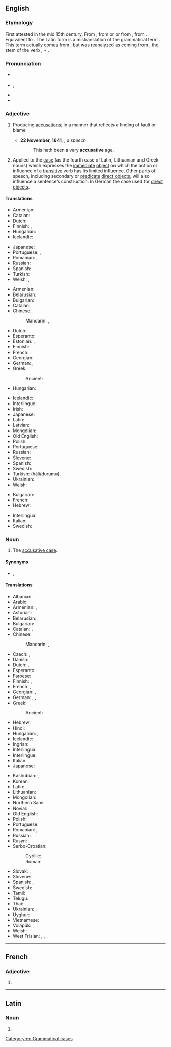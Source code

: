 ==English==
{{wikipedia}}

===Etymology===
First attested in the mid 15th century. From {{inh|en|enm|accusative}}, from {{der|en|xno|accusatif}} or {{der|en|frm|acusatif}} or from {{der|en|la|accūsātīvus|t=having been blamed}}, from {{m|la|accūsō|t=to blame}}.  Equivalent to {{suffix|en|accuse|ative}}. The Latin form is a mistranslation of the {{der|en|grc|-}} grammatical term {{m|grc|αἰτιᾱτική|t=expressing an effect}}. This term actually comes from {{affix|grc|αἰτιᾱτός|t1=caused|-ῐκός|pos2=adjective suffix|nocat=1}}, but was reanalyzed as coming from {{m|grc||αἰτιᾱ-}}, the stem of the verb {{m|grc|αἰτιάομαι|t=to blame}}, + {{m|grc|-τῐκός|pos=verbal adjective suffix}}.

===Pronunciation===
* {{a|UK}} {{IPA|en|/əˈkjuːzətɪv/}}
* {{a|US}} {{enPR|əkū'zətĭv}}, {{IPA|en|/əˈkjuzətɪv/}}
* {{hyphenation|en|ac|cusa|tive}}
* {{audio|en|en-us-accusative.ogg|Audio (US)}}

===Adjective===
{{en-adj}}

# Producing [[accusation]]s; in a manner that reflects a finding of fault or blame
#: {{syn|en|accusatory|accusatorial}}
#* '''22 November, 1641''', {{w|Edward Dering}}, ''a speech''
#*: This hath been a very '''accusative''' age.
# {{lb|en|grammar}} Applied to the [[case]] (as the fourth case of Latin, Lithuanian and Greek nouns) which expresses the [[immediate]] [[direct object|object]] on which the action or influence of a [[transitive]] verb has its limited influence. Other parts of speech, including secondary or [[predicate]] [[direct object]]s, will also influence a sentence’s construction. In German the case used for [[direct object]]s.

====Translations====
{{trans-top|producing accusations; accusatory}}
* Armenian: {{t+|hy|մեղադրական}}
* Catalan: {{t+|ca|acusatiu}}
* Dutch: {{t+|nl|beschuldigend}}
* Finnish: {{t+|fi|syyttävä}}, {{t|fi|syyttelevä}}
* Hungarian: {{t|hu|vádaskodó}}
* Icelandic: {{t+|is|ásaka|alt=ásakandi}}
{{trans-mid}}
* Japanese: {{t|ja|非難を表す|tr=hinan wo arawasu}}
* Portuguese: {{t+|pt|acusativo}}, {{t|pt|acusatório}}
* Romanian: {{t+|ro|acuzator}}, {{t+|ro|acuzativ}}
* Russian: {{t+|ru|обвини́тельный}}
* Spanish: {{t+|es|acusativo}}
* Turkish: {{t|tr|suçlayıcı}}
* Welsh: {{t|cy|cyhuddgar}}, {{t|cy|cyhuddol}}
{{trans-bottom}}

{{trans-top|related to accusative case}}
* Armenian: {{t+|hy|հայցական}}
* Belarusian: {{t|be|вінава́льны}}
* Bulgarian: {{t|bg|вини́телен}}
* Catalan: {{t+|ca|acusatiu}}
* Chinese:
*: Mandarin: {{t+|cmn|宾格}}, {{t|cmn|第四格}}
* Dutch: {{t+|nl|accusatief}}
* Esperanto: {{t|eo|akuzativa}}
* Estonian: {{t|et|sihitav}}, {{t|et|akusatiiv}}
* Finnish: {{t+|fi|akkusatiivi|alt=akkusatiivi-}}
* French: {{t+|fr|accusatif}}
* Georgian: {{t|ka|ბრალდებითი}}
* German: {{t+|de|Akkusativ|alt=Akkusativ-}}, {{t|de|akkusativisch}}
* Greek: {{t+|el|αιτιατική|f}}
*: Ancient: {{t|grc|αἰτιατική}}
* Hungarian: {{t|hu|[[tárgyeset]][[-ben|ben]] [[lévő]]/[[álló]]}}
{{trans-mid}}
* Icelandic: {{t+|is|þolfall|alt=þolfalls-}}
* Interlingue: {{t|ie|acusativ}}
* Irish: {{t+|ga|áinsíoch}}
* Japanese: {{t|ja|対格の}}
* Latin: {{t|la|accūsātīvus}}
* Latvian: {{t+|lv|akuzatīvs|m}} 
* Mongolian: {{t|mn|заах тийнялгал}} {{t+|mn|ᠵᠢᠭᠠᠬᠤ ᠵᠢᠨ ᠲᠡᠢᠢᠨ ᠢᠯᠭᠠᠯ}}
* Old English: {{t|ang|wrēġendlīċ}}
* Polish: {{t+|pl|biernikowy}}
* Portuguese: {{t+|pt|acusativo}}
* Russian: {{t+|ru|вини́тельный}}
* Slovene: {{t|sl|tožilniški}}
* Spanish: {{t+|es|acusativo}}
* Swedish: {{t+|sv|ackusativ}}
* Turkish: {{t+|tr|belirtme}} (hâli/durumu), {{t+|tr|-i hâli}}
* Ukrainian: {{t+|uk|знахі́дний}}
* Welsh: {{t+|cy|gwrthrychol}}
{{trans-bottom}}

{{checktrans-top}}
* Bulgarian: {{t-check|bg|винителен}}
* French: {{t+check|fr|accusatif}}
* Hebrew: {{t-check|he|יחס הפעול|tr=yakhas ha-pa’ul}}
{{trans-mid}}
* Interlingua: {{t+check|ia|accusative}}
* Italian: {{t+check|it|accusativo}}
* Swedish: {{t+check|sv|ackusativ}}
{{trans-bottom}}

===Noun===
{{en-noun}}

# {{lb|en|grammar}} The [[accusative case]].

====Synonyms====
* {{sense|accusative case}} {{l|en|acc.}}, {{l|en|A.}}

====Translations====
{{trans-top|accusative case}}
* Albanian: {{t+|sq|kallëzore|f}}
* Arabic: {{t|ar|مَنْصُوب|m}}
* Armenian: {{t+|hy|հայցական}}, {{t+|hy|հայցական հոլով}}
* Asturian: {{t|ast|acusativu|m}}
* Belarusian: {{t|be|вінава́льны склон|m}}, {{t|be|вінава́льны|m}}
* Bulgarian: {{t|bg|винителен падеж|m}}
* Catalan: {{t+|ca|acusatiu|m}}, {{t|ca|cas acusatiu|m}}
* Chinese:
*: Mandarin: {{t+|cmn|賓格}}, {{t+|cmn|宾格|tr=bīngé}}
* Czech: {{t|cs|čtvrtý pád|m}}, {{t+|cs|akuzativ|m}}
* Danish: {{t+|da|akkusativ}}
* Dutch: {{t+|nl|accusatief|m}}, {{t+|nl|vierde naamval|m}}
* Esperanto: {{t+|eo|akuzativo}}
* Faroese: {{t+|fo|hvønnfall|n}}
* Finnish: {{t+|fi|akkusatiivi}}, {{t+|fi|kohdanto}}
* French: {{t+|fr|accusatif|m}}, {{t|fr|cas accusatif|m}}
* Georgian: {{t|ka|ბრალდებითი ბრუნვა}}, {{t|ka|აკუზატივი}}
* German: {{t+|de|Akkusativ|m}}, {{t+|de|Wenfall|m}}, {{t|de|vierter Fall|m}}
* Greek: {{t+|el|αιτιατική|f}}
*: Ancient: {{t|grc|αἰτιατική|f}}
* Hebrew: {{t|he|יחס הפעול|tr=yakhas ha-pa’ul|m}}
* Hindi: {{t|hi|द्वितीया विभक्ति|f}}
* Hungarian: {{t+|hu|tárgyeset}}, {{t+|hu|accusativus}} <!-- according to Magyar helyesírási szótár, 2017 -->
* Icelandic: {{t+|is|þolfall|n}}
* Ingrian: {{t|izh|akkuzatiivi}}
* Interlingua: {{t+|ia|accusativo}}
* Interlingue: {{t|ie|acusative}}
* Italian: {{t+|it|accusativo|m}}
* Japanese: {{t+|ja|対格|tr=たいかく, taikaku}}
{{trans-mid}}
* Kashubian: {{t+|csb|winowôcz|m}}, {{t+|csb|akùzatiw|m}}
* Korean: {{t+|ko|대격}}
* Latin: {{t|la|[[casus]] [[accusativus]]|m}}, {{t|la|incūsātīvus}}
* Lithuanian: {{t+|lt|galininkas|m}}
* Mongolian: {{t+|mn|заах|sc=Cyrl}}
* Northern Sami: {{t|se|akkusatiiva}}
* Novial: {{t|nov|akusative}}
* Old English: {{t|ang|wregendlic casus}}
* Polish: {{t+|pl|biernik|m-in}}
* Portuguese: {{t+|pt|acusativo|m}}
* Romanian: {{t+|ro|acuzativ|n}}, {{t|ro|caz acuzativ|n}}
* Russian: {{t+|ru|вини́тельный паде́ж|m}}
* Rusyn: {{t|rue|акузатів|m}}
* Serbo-Croatian:
*: Cyrillic: {{t|sh|акузатив|m}}
*: Roman: {{t+|sh|akuzativ|m}}
* Slovak: {{t+|sk|akuzatív|m}}, {{t|sk|štvrtý pád|m}}
* Slovene: {{t+|sl|tožilnik|m}}
* Spanish: {{t+|es|acusativo|m}}, {{t|es|caso acusativo|m}}
* Swedish: {{t+|sv|ackusativ|c}}
* Tamil: {{t+|ta|இரண்டாம் வேற்றுமை}}
* Telugu: {{t+|te|ద్వితీయా విభక్తి}}
* Thai: {{t+|th|กรรมการก}}
* Ukrainian: {{t|uk|знахі́дний відмі́нок|m}}, {{t+|uk|знахі́дний|m}}
* Uyghur: {{t|ug|چۈشۈم كېلىش}}
* Vietnamese: {{t|vi|đối cách}}
* Volapük: {{t|vo|kimifal}}, {{t+|vo|kusatif}}
* Welsh: {{t+|cy|gwrthrychol|m}}
* West Frisian: {{t|fy|hwaenfal}}, {{t|fy|4e fal}}, {{t+|fy|akkusatyf}}
{{trans-bottom}}

[[Category:en:Grammatical cases]]

----

==French==

===Adjective===
{{head|fr|adjective form}}

# {{feminine singular of|fr|accusatif}}

----

==Latin==

===Noun===
{{la-noun-form|accūsātīve}}

# {{inflection of|la|accūsātīvus||voc|s}}